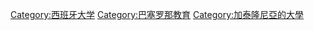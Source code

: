 {{Commons category}}
{{Category main}}
[[Category:西班牙大学|Category:西班牙大学]]
[[Category:巴塞罗那教育|Category:巴塞罗那教育]]
[[Category:加泰隆尼亞的大學|Category:加泰隆尼亞的大學]]